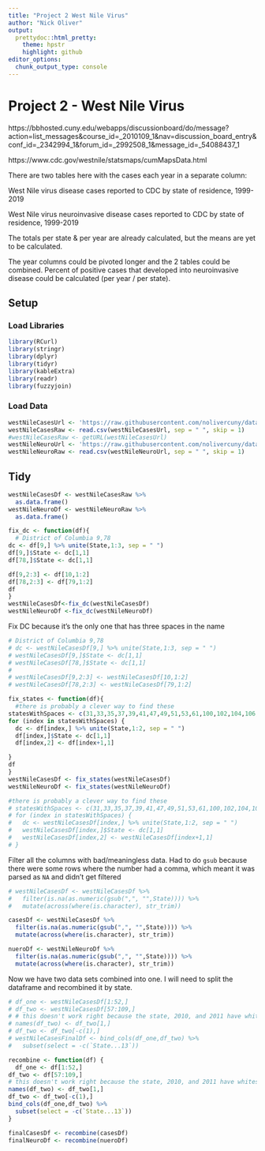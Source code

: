 ```yaml
---
title: "Project 2 West Nile Virus"
author: "Nick Oliver"
output:
  prettydoc::html_pretty:
    theme: hpstr
    highlight: github
editor_options: 
  chunk_output_type: console
---
```


# Project 2 - West Nile Virus

https://bbhosted.cuny.edu/webapps/discussionboard/do/message?action=list_messages&course_id=_2010109_1&nav=discussion_board_entry&conf_id=_2342994_1&forum_id=_2992508_1&message_id=_54088437_1

https://www.cdc.gov/westnile/statsmaps/cumMapsData.html

There are two tables here with the cases each year in a separate column:

West Nile virus disease cases reported to CDC by state of residence, 1999-2019

West Nile virus neuroinvasive disease cases reported to CDC by state of residence, 1999-2019

The totals per state & per year are already calculated, but the means are yet to be calculated.

The year columns could be pivoted longer and the 2 tables could be combined. Percent of positive cases that developed into neuroinvasive disease could be calculated (per year / per state).

## Setup

### Load Libraries
```r
library(RCurl)
library(stringr)
library(dplyr)
library(tidyr)
library(kableExtra)
library(readr)
library(fuzzyjoin)
```

### Load Data

```r
westNileCasesUrl <- 'https://raw.githubusercontent.com/nolivercuny/data607/master/project2/datasets/westnile/West-Nile-virus-disease-cases-by-state_1999-2019-P.csv'
westNileCasesRaw <- read.csv(westNileCasesUrl, sep = " ", skip = 1)
#westNileCasesRaw <- getURL(westNileCasesUrl)
westNileNeuroUrl <- 'https://raw.githubusercontent.com/nolivercuny/data607/master/project2/datasets/westnile/West-Nile-virus-neuroinvasive-disease-cases-by-state_1999-2019-P.csv'
westNileNeuroRaw <- read.csv(westNileNeuroUrl, sep = " ", skip = 1)
```

## Tidy

```r
westNileCasesDf <- westNileCasesRaw %>% 
  as.data.frame()
westNileNeuroDf <- westNileNeuroRaw %>%
  as.data.frame()
```

```r
fix_dc <- function(df){
  # District of Columbia 9,78
dc <- df[9,] %>% unite(State,1:3, sep = " ")
df[9,]$State <- dc[1,1]
df[78,]$State <- dc[1,1]

df[9,2:3] <- df[10,1:2]
df[78,2:3] <- df[79,1:2]
df
}
westNileCasesDf<-fix_dc(westNileCasesDf)
westNileNeuroDf <-fix_dc(westNileNeuroDf)
```

Fix DC because it's the only one that has three spaces in the name
```r
# District of Columbia 9,78
# dc <- westNileCasesDf[9,] %>% unite(State,1:3, sep = " ")
# westNileCasesDf[9,]$State <- dc[1,1]
# westNileCasesDf[78,]$State <- dc[1,1]
# 
# westNileCasesDf[9,2:3] <- westNileCasesDf[10,1:2]
# westNileCasesDf[78,2:3] <- westNileCasesDf[79,1:2]
```


```r
fix_states <- function(df){
  #there is probably a clever way to find these
statesWithSpaces <- c(31,33,35,37,39,41,47,49,51,53,61,100,102,104,106,108,110,116,118,120,122,130)
for (index in statesWithSpaces) {
  dc <- df[index,] %>% unite(State,1:2, sep = " ")
  df[index,]$State <- dc[1,1]
  df[index,2] <- df[index+1,1]

}
df
}
westNileCasesDf <- fix_states(westNileCasesDf)
westNileNeuroDf <- fix_states(westNileNeuroDf)
```

```r
#there is probably a clever way to find these
# statesWithSpaces <- c(31,33,35,37,39,41,47,49,51,53,61,100,102,104,106,108,110,116,118,120,122,130)
# for (index in statesWithSpaces) {
#   dc <- westNileCasesDf[index,] %>% unite(State,1:2, sep = " ")
#   westNileCasesDf[index,]$State <- dc[1,1]
#   westNileCasesDf[index,2] <- westNileCasesDf[index+1,1]
# }
```

Filter all the columns with bad/meaningless data. Had to do `gsub` because there were some rows where the number had a comma, which meant it was parsed as `NA` and didn't get filtered
```r
# westNileCasesDf <- westNileCasesDf %>% 
#   filter(is.na(as.numeric(gsub(",", "",State)))) %>% 
#   mutate(across(where(is.character), str_trim))
```
```r
casesDf <- westNileCasesDf %>% 
  filter(is.na(as.numeric(gsub(",", "",State)))) %>% 
  mutate(across(where(is.character), str_trim))

nueroDf <- westNileNeuroDf %>% 
  filter(is.na(as.numeric(gsub(",", "",State)))) %>% 
  mutate(across(where(is.character), str_trim))

```
Now we have two data sets combined into one. I will need to split the dataframe and recombined it by state.

```r
# df_one <- westNileCasesDf[1:52,]
# df_two <- westNileCasesDf[57:109,]
# # this doesn't work right because the state, 2010, and 2011 have whitespace in them
# names(df_two) <- df_two[1,]
# df_two <- df_two[-c(1),]
# westNileCasesFinalDf <- bind_cols(df_one,df_two) %>% 
#   subset(select = -c(`State...13`))
```
```r
recombine <- function(df) {
  df_one <- df[1:52,]
df_two <- df[57:109,]
# this doesn't work right because the state, 2010, and 2011 have whitespace in them
names(df_two) <- df_two[1,]
df_two <- df_two[-c(1),]
bind_cols(df_one,df_two) %>% 
  subset(select = -c(`State...13`))
}
```
```r

finalCasesDf <- recombine(casesDf)
finalNeuroDf <- recombine(nueroDf)
```
